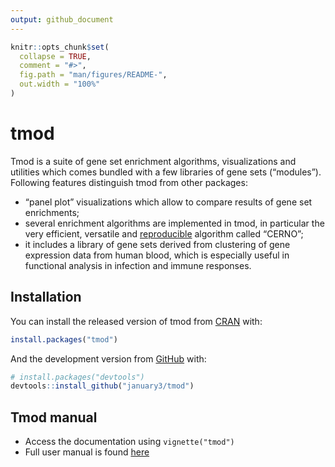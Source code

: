 ```yaml
---
output: github_document
---
```


<!-- README.md is generated from README.Rmd. Please edit that file -->

```r
knitr::opts_chunk$set(
  collapse = TRUE,
  comment = "#>",
  fig.path = "man/figures/README-",
  out.width = "100%"
)
```


# tmod

<!-- badges: start -->
<!-- badges: end -->

Tmod is a suite of gene set enrichment algorithms, visualizations and
utilities which comes bundled with a few libraries of gene sets
("modules"). Following features distinguish tmod from other packages:

 * "panel plot" visualizations which allow to compare results of gene set
   enrichments;
 * several enrichment algorithms are implemented in tmod, in particular the
   very efficient, versatile and
   [reproducible](https://academic.oup.com/bioinformatics/article/35/24/5146/5511403)
   algorithm called "CERNO";
 * it includes a library of gene sets derived from clustering of gene
   expression data from human blood, which is especially useful in
   functional analysis in infection and immune responses.

## Installation

You can install the released version of tmod from [CRAN](https://CRAN.R-project.org/) with:

``` r
install.packages("tmod")
```

And the development version from [GitHub](https://github.com/) with:

``` r
# install.packages("devtools")
devtools::install_github("january3/tmod")
```
## Tmod manual

 * Access the documentation using `vignette("tmod")`
 * Full user manual is found [here](https://january3.github.io/tmod/)


